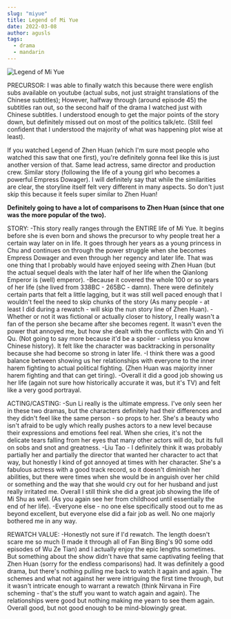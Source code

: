 ```yaml
---
slug: "miyue"
title: Legend of Mi Yue
date: 2022-03-08
author: agusls
tags:
  - drama
  - mandarin
---
```


![Legend of Mi Yue](/images/Legend-of-Mi-Yue.jpg)

PRECURSOR: I was able to finally watch this because there were english subs available on youtube (actual subs, not just straight translations of the Chinese subtitles); However, halfway through (around episode 45) the subtitles ran out, so the second half of the drama I watched just with Chinese subtitles. I understood enough to get the major points of the story down, but definitely missed out on most of the politics talk/etc. (Still feel confident that I understood the majority of what was happening plot wise at least).

If you watched Legend of Zhen Huan (which I'm sure most people who watched this saw that one first), you're definitely gonna feel like this is just another version of that. Same lead actress, same director and production crew. Similar story (following the life of a young girl who becomes a powerful Empress Dowager). I will definitely say that while the similarities are clear, the storyline itself felt very different in many aspects. So don't just skip this because it feels super similar to Zhen Huan!

**Definitely going to have a lot of comparisons to Zhen Huan (since that one was the more popular of the two).**

STORY:
-This story really ranges through the ENTIRE life of Mi Yue. It begins before she is even born and shows the precursor to why people treat her a certain way later on in life. It goes through her years as a young princess in Chu and continues on through the power struggle when she becomes Empress Dowager and even through her regency and later life. That was one thing that I probably would have enjoyed seeing with Zhen Huan (but the actual sequel deals with the later half of her life when the Qianlong Emperor is (well) emperor).
-Because it covered the whole 100 or so years of her life (she lived from 338BC - 265BC - damn). There were definitely certain parts that felt a little lagging, but it was still well paced enough that I wouldn't feel the need to skip chunks of the story (As many people - at least I did during a rewatch - will skip the nun story line of Zhen Huan).
-Whether or not it was fictional or actually closer to history, I really wasn't a fan of the person she became after she becomes regent. It wasn't even the power that annoyed me, but how she dealt with the conflicts with Qin and Yi Qu. (Not going to say more because it'd be a spoiler - unless you know Chinese history). It felt like the character was backtracking in personality because she had become so strong in later life.
-I think there was a good balance between showing us her relationships with everyone to the inner harem fighting to actual political fighting. (Zhen Huan was majority inner harem fighting and that can get tiring).
-Overall it did a good job showing us her life (again not sure how historically accurate it was, but it's TV) and felt like a very good portrayal.

ACTING/CASTING:
-Sun Li really is the ultimate empress. I've only seen her in these two dramas, but the characters definitely had their differences and they didn't feel like the same person - so props to her. She's a beauty who isn't afraid to be ugly which really pushes actors to a new level because their expressions and emotions feel real. When she cries, it's not the delicate tears falling from her eyes that many other actors will do, but its full on sobs and snot and greatness.
-Liu Tao - I definitely think it was probably partially her and partially the director that wanted her character to act that way, but honestly I kind of got annoyed at times with her character. She's a fabulous actress with a good track record, so it doesn't diminish her abilities, but there were times when she would be in anguish over her child or something and the way that she would cry out for her husband and just really irritated me. Overall I still think she did a great job showing the life of Mi Shu as well. (As you again see her from childhood until essentially the end of her life).
-Everyone else - no one else specifically stood out to me as beyond excellent, but everyone else did a fair job as well. No one majorly bothered me in any way.

REWATCH VALUE:
-Honestly not sure if I'd rewatch. The length doesn't scare me so much (I made it through all of Fan Bing Bing's 90 some odd episodes of Wu Ze Tian) and I actually enjoy the epic lengths sometimes. But something about the show didn't have that same captivating feeling that Zhen Huan (sorry for the endless comparisons) had. It was definitely a good drama, but there's nothing pulling me back to watch it again and again. The schemes and what not against her were intriguing the first time through, but it wasn't intricate enough to warrant a rewatch (think Nirvana in Fire scheming - that's the stuff you want to watch again and again). The relationships were good but nothing making me yearn to see them again. Overall good, but not good enough to be mind-blowingly great.